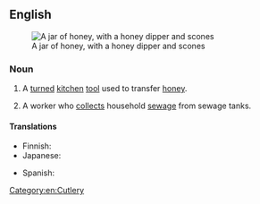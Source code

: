 ==English==
[[Image:runny hunny.jpg|thumb|A jar of honey, with a honey dipper and scones]]

===Noun===
{{en-noun|sg=[[honey]] [[dipper]]}}

# A [[turned]] [[kitchen]] [[tool]] used to transfer [[honey]].
# {{chiefly|US}} A worker who [[collect]]s household [[sewage]] from sewage tanks.

====Translations====
{{trans-top|kitchen tool}}
* Finnish: {{t|fi|hunajalusikka}}
* Japanese: {{t|ja|ハニーディッパー|tr=hanii dippaa|sc=Jpan}}
{{trans-mid}}
* Spanish: {{t|es|cuchara para miel|f}}
{{trans-bottom}}

[[Category:en:Cutlery]]